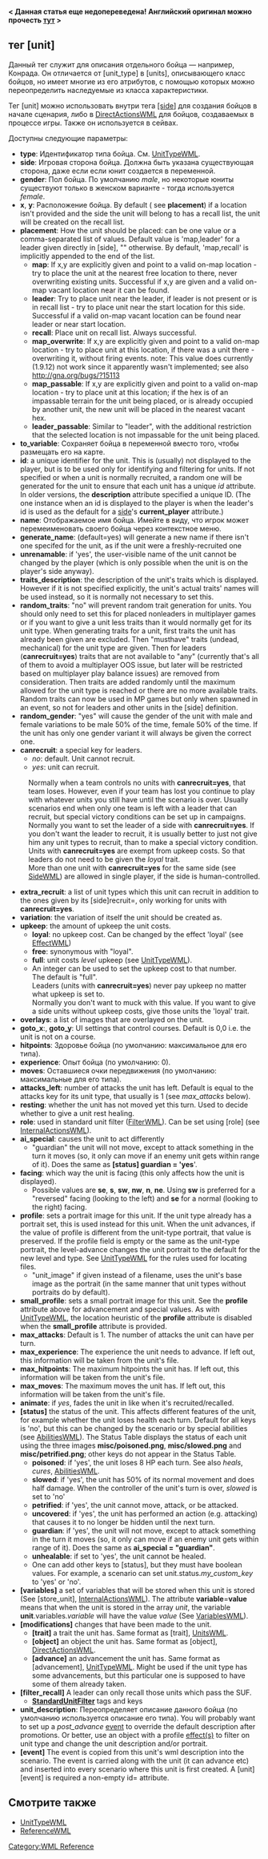 '''< Данная статья еще недопереведена! Английский оригинал можно прочесть [http://wiki.wesnoth.org/SingleUnitWML тут] >'''
{{WML Tags}}
== тег [unit] ==

Данный тег служит для описания отдельного бойца — например, Конрада. Он отличается от [unit_type] в [units], описывающего класс бойцов, но имеет многие из его атрибутов, с помощью которых можно переопределить наследуемые из класса характеристики.

Тег [unit] можно использовать внутри тега [[SideWML|[side]]] для создания бойцов в начале сценария, либо в [[DirectActionsWML]] для бойцов, создаваемых в процессе игры. Также он используется в сейвах.


Доступны следующие параметры:
* '''type''': Идентификатор типа бойца. См. [[UnitTypeWML]].
* '''side''': Игровая сторона бойца. Должна быть указана существующая сторона, даже если если юнит создается в переменной.
* '''gender''': Пол бойца. По умолчанию ''male'', но некоторые юниты существуют только в женском варианте - тогда используется ''female''.
* '''x''', '''y''': Расположение бойца. By default ( see '''placement''') if a location isn't provided and the side the unit will belong to has a recall list, the unit will be created on the recall list.
* '''placement''': How the unit should be placed: can be one value or a comma-separated list of values. Default value is  'map,leader' for a leader given directly in [side], "" otherwise. By default, 'map,recall' is implicitly appended to the end of the list.
** '''map''': If x,y are explicitly given and point to a valid on-map location - try to place the unit at the nearest free location to there, never overwriting existing units. Successful if x,y are given and a valid on-map vacant location near it can be found.
** '''leader''': Try to place unit near the leader, if leader is not present or is in recall list - try to place unit near the start location for this side. Successful if a valid on-map vacant location can be found near leader or near start location.
** '''recall''': Place unit on recall list. Always successful. 
** '''map_overwrite''': If x,y are explicitly given and point to a valid on-map location - try to place unit at this location, if there was a unit there - overwriting it, without firing events. note: This value does currently (1.9.12) not work since it apparently wasn't implemented; see also http://gna.org/bugs/?15113
** '''map_passable''': If x,y are explicitly given and point to a valid on-map location - try to place unit at this location; if the hex is of an impassable terrain for the unit being placed, or is already occupied by another unit, the new unit will be placed in the nearest vacant hex.
** '''leader_passable''': Similar to "leader", with the additional restriction that the selected location is not impassable for the unit being placed.
* '''to_variable''': Сохраняет бойца в переменной вместо того, чтобы размещать его на карте.
* '''id''': a unique identifier for the unit. This is (usually) not displayed to the player, but is to be used only for identifying and filtering for units. If not specified or when a unit is normally recruited, a random one will be generated for the unit to ensure that each unit has a unique ''id'' attribute.  In older versions, the '''description''' attribute specified a unique ID. (The one instance when an id is displayed to the player is when the leader's id is used as the default for a [[SideWML|side]]'s '''current_player''' attribute.)
* '''name''': Отображаемое имя бойца. Имейте в виду, что игрок может перемеименовать своего бойца через контекстное меню.
* '''generate_name''': (default=yes) will generate a new name if there isn't one specifed for the unit, as if the unit were a freshly-recruited one
* '''unrenamable''': if 'yes', the user-visible name of the unit cannot be changed by the player (which is only possible when the unit is on the player's side anyway).
* '''traits_description''': the description of the unit's traits which is displayed. However if it is not specified explicitly, the unit's actual traits' names will be used instead, so it is normally not necessary to set this.
* '''random_traits''': "no" will prevent random trait generation for units. You should only need to set this for placed nonleaders in multiplayer games or if you want to give a unit less traits than it would normally get for its unit type. When generating traits for a unit, first traits the unit has already been given are excluded. Then "musthave" traits (undead, mechanical) for the unit type are given. Then for leaders ('''canrecruit=yes''') traits that are not available to "any" (currently that's all of them to avoid a multiplayer OOS issue, but later will be restricted based on multiplayer play balance issues) are removed from consideration. Then traits are added randomly until the maximum allowed for the unit type is reached or there are no more available traits. Random traits can now be used in MP games but only when spawned in an event, so not for leaders and other units in the [side] definition.
* '''random_gender''': "yes" will cause the gender of the unit with male and female variations to be male 50% of the time, female 50% of the time.  If the unit has only one gender variant it will always be given the correct one.
* '''canrecruit''': a special key for leaders.
** ''no'': default. Unit cannot recruit.
** ''yes'': unit can recruit.
: Normally when a team controls no units with '''canrecruit=yes''', that team loses. However, even if your team has lost you continue to play with whatever units you still have until the scenario is over. Usually scenarios end when only one team is left with a leader that can recruit, but special victory conditions can be set up in campaigns. Normally you want to set the leader of a side with '''canrecruit=yes'''. If you don't want the leader to recruit, it is usually better to just not give him any unit types to recruit, than to make a special victory condition. Units with '''canrecruit=yes''' are exempt from upkeep costs. So that leaders do not need to be given the ''loyal'' trait.
: More than one unit with '''canrecruit=yes''' for the same side (see [[SideWML]]) are allowed in single player, if the side is human-controlled.
* '''extra_recruit''': a list of unit types which this unit can recruit in addition to the ones given by its [side]recruit=, only working for units with '''canrecruit=yes'''.
* '''variation''': the variation of itself the unit should be created as.
* '''upkeep''': the amount of upkeep the unit costs.
** '''loyal''': no upkeep cost. Can be changed by the effect 'loyal' (see [[EffectWML]])
** '''free''': synonymous with "loyal".
** '''full''': unit costs ''level'' upkeep (see [[UnitTypeWML]]).
** An integer can be used to set the upkeep cost to that number.<br>The default is "full".<br>Leaders (units with '''canrecruit=yes''') never pay upkeep no matter what upkeep is set to.<br>Normally you don't want to muck with this value. If you want to give a side units without upkeep costs, give those units the 'loyal' trait.
* '''overlays''': a list of images that are overlayed on the unit.
* '''goto_x''':, '''goto_y''': UI settings that control courses. Default is 0,0 i.e. the unit is not on a course.
* '''hitpoints''': Здоровье бойца (по умолчанию: максимальное для его типа).
* '''experience''': Опыт бойца (по умолчанию: 0).
* '''moves''': Оставшиеся очки передвижения (по умолчанию: максимальные для его типа).
* '''attacks_left''': number of attacks the unit has left. Default is equal to the attacks key for its unit type, that usually is 1 (see ''max_attacks'' below).
* '''resting''': whether the unit has not moved yet this turn. Used to decide whether to give a unit rest healing.
* '''role''': used in standard unit filter ([[FilterWML]]). Can be set using [role] (see [[InternalActionsWML]]).
* '''ai_special''': causes the unit to act differently
** "guardian" the unit will not move, except to attack something in the turn it moves (so, it only can move if an enemy unit gets within range of it). {{DevFeature1.11}} Does the same as '''[status] guardian = 'yes''''.
* '''facing''': which way the unit is facing (this only affects how the unit is displayed).
** Possible values are '''se''', '''s''', '''sw''', '''nw''', '''n''', '''ne'''. Using '''sw''' is preferred for a "reversed" facing (looking to the left) and '''se''' for a normal (looking to the right) facing.
* '''profile''': sets a portrait image for this unit. If the unit type already has a portrait set, this is used instead for this unit. When the unit advances, if the value of profile is different from the unit-type portrait, that value is preserved. If the profile field is empty or the same as the unit-type portrait, the level-advance changes the unit portrait to the default for the new level and type. See [[UnitTypeWML]] for the rules used for locating files.
** "unit_image" if given instead of a filename, uses the unit's base image as the portrait (in the same manner that unit types without portraits do by default).
* '''small_profile''': sets a small portrait image for this unit. See the '''profile''' attribute above for advancement and special values. As with [[UnitTypeWML]], the location heuristic of the '''profile''' attribute is disabled when the '''small_profile''' attribute is provided.
* '''max_attacks''': Default is 1. The number of attacks the unit can have per turn.
* '''max_experience''': The experience the unit needs to advance. If left out, this information will be taken from the unit's file.
* '''max_hitpoints''': The maximum hitpoints the unit has. If left out, this information will be taken from the unit's file.
* '''max_moves''': The maximum moves the unit has. If left out, this information will be taken from the unit's file.
* '''animate''': if ''yes'', fades the unit in like when it's recruited/recalled.
* '''[status]''' the status of the unit. This affects different features of the unit, for example whether the unit loses health each turn. Default for all keys is 'no', but this can be changed by the scenario or by special abilities (see [[AbilitiesWML]]). The Status Table displays the status of each unit using the three images '''misc/poisoned.png''', '''misc/slowed.png''' and '''misc/petrified.png'''; other keys do not appear in the Status Table.
** '''poisoned''': if 'yes', the unit loses 8 HP each turn. See also ''heals'', ''cures'', [[AbilitiesWML]].
** '''slowed''': if 'yes', the unit has 50% of its normal movement and does half damage. When the controller of the unit's turn is over, ''slowed'' is set to 'no'  
** '''petrified''': if 'yes', the unit cannot move, attack, or be attacked.
** '''uncovered''': if 'yes', the unit has performed an action (e.g. attacking) that causes it to no longer be hidden until the next turn.
** '''guardian''': if 'yes', the unit will not move, except to attack something in the turn it moves (so, it only can move if an enemy unit gets within range of it). {{DevFeature1.11}} Does the same as '''ai_special = "guardian"'''.
** '''unhealable''': if set to 'yes', the unit cannot be healed.
** One can add other keys to [status], but they must have boolean values. For example, a scenario can set unit.status.''my_custom_key'' to 'yes' or 'no'.
* '''[variables]''' a set of variables that will be stored when this unit is stored (See [store_unit], [[InternalActionsWML]]). The attribute '''variable'''='''value''' means that when the unit is stored in the array ''unit'', the variable '''unit'''.variables.''variable'' will have the value ''value'' (See [[VariablesWML]]).
* '''[modifications]''' changes that have been made to the unit.
** '''[trait]''' a trait the unit has. Same format as [trait], [[UnitsWML]].
** '''[object]''' an object the unit has. Same format as [object], [[DirectActionsWML]].
** '''[advance]''' an advancement the unit has. Same format as [advancement], [[UnitTypeWML]]. Might be used if the unit type has some advancements, but this particular one is supposed to have some of them already taken.
* '''[filter_recall]''' A leader can only recall those units which pass the SUF.
**'''[[StandardUnitFilter]]''' tags and keys
* '''unit_description''': Переопределяет описание данного бойца (по умолчанию используется описание его типа). You will probably want to set up a ''post_advance'' [[EventWML|event]] to override the default description after promotions. Or better, use an object with a profile [[EffectWML|effect(s)]] to filter on unit type and change the unit description and/or portrait.
* '''[event]''' The event is copied from this unit's wml description into the scenario. The event is carried along with the unit (it can advance etc) and inserted into every scenario where this unit is first created. A [unit][event] is required a non-empty id= attribute.


== Смотрите также ==
* [[UnitTypeWML]]
* [[ReferenceWML]]

[[Category:WML Reference]]

